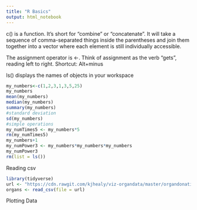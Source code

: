 ```yaml
---
title: "R Basics"
output: html_notebook
---
```

c() is a function. It’s short for “combine” or “concatenate”. It will take a sequence of comma-separated things inside the parentheses and join them together into a vector where each element is still individually accessible.

The assignment operator is <-. Think of assignment as the verb “gets”, reading left to right. Shortcut: Alt+minus

ls() displays the names of objects in your workspace


```r
my_numbers<-c(1,2,3,1,3,5,25)
my_numbers
mean(my_numbers)
median(my_numbers)
summary(my_numbers)
#standard deviation
sd(my_numbers)
#simple operations
my_numTimes5 <- my_numbers*5
rm(my_numTimes5)
my_numbers+1
my_numPower3 <- my_numbers*my_numbers*my_numbers
my_numPower3
rm(list = ls())
```
Reading csv
```r
library(tidyverse)
url <- "https://cdn.rawgit.com/kjhealy/viz-organdata/master/organdonation.csv"
organs <- read_csv(file = url)

```
Plotting Data
